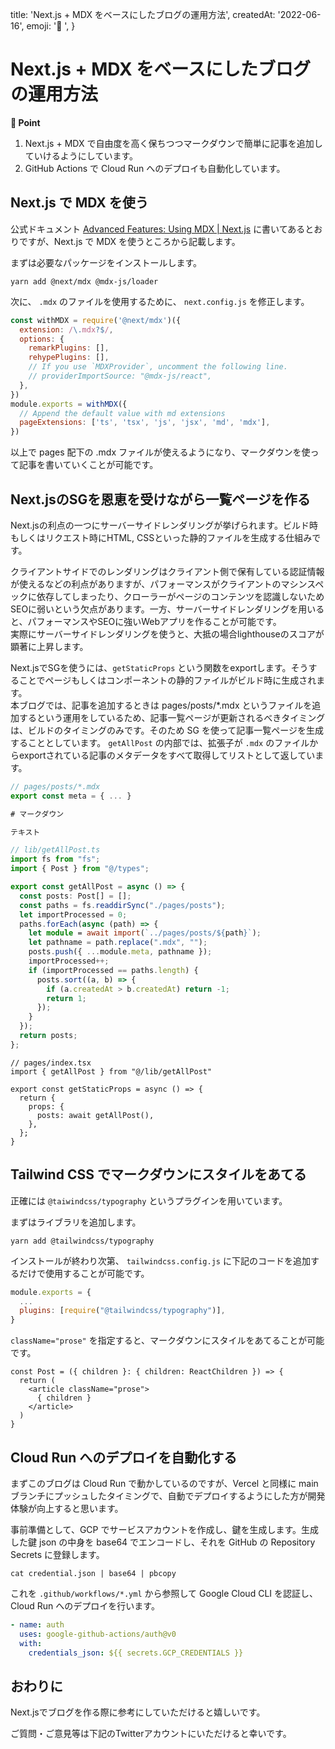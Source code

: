 
  title: 'Next.js + MDX をベースにしたブログの運用方法',
  createdAt: '2022-06-16',
  emoji: '🚧 ',
}

# Next.js + MDX をベースにしたブログの運用方法

**📍 Point**
1. Next.js + MDX で自由度を高く保ちつつマークダウンで簡単に記事を追加していけるようにしています。
2. GitHub Actions で Cloud Run へのデプロイも自動化しています。

## Next.js で MDX を使う

公式ドキュメント [Advanced Features: Using MDX | Next.js](https://nextjs.org/docs/advanced-features/using-mdx) に書いてあるとおりですが、Next.js で MDX を使うところから記載します。

まずは必要なパッケージをインストールします。

```
yarn add @next/mdx @mdx-js/loader
```

次に、 `.mdx` のファイルを使用するために、 `next.config.js` を修正します。

```js
const withMDX = require('@next/mdx')({
  extension: /\.mdx?$/,
  options: {
    remarkPlugins: [],
    rehypePlugins: [],
    // If you use `MDXProvider`, uncomment the following line.
    // providerImportSource: "@mdx-js/react",
  },
})
module.exports = withMDX({
  // Append the default value with md extensions
  pageExtensions: ['ts', 'tsx', 'js', 'jsx', 'md', 'mdx'],
})
```

以上で pages 配下の .mdx ファイルが使えるようになり、マークダウンを使って記事を書いていくことが可能です。

## Next.jsのSGを恩恵を受けながら一覧ページを作る

Next.jsの利点の一つにサーバーサイドレンダリングが挙げられます。ビルド時もしくはリクエスト時にHTML, CSSといった静的ファイルを生成する仕組みです。

クライアントサイドでのレンダリングはクライアント側で保有している認証情報が使えるなどの利点がありますが、パフォーマンスがクライアントのマシンスペックに依存してしまったり、クローラーがページのコンテンツを認識しないためSEOに弱いという欠点があります。一方、サーバーサイドレンダリングを用いると、パフォーマンスやSEOに強いWebアプリを作ることが可能です。  
実際にサーバーサイドレンダリングを使うと、大抵の場合lighthouseのスコアが顕著に上昇します。

Next.jsでSGを使うには、`getStaticProps` という関数をexportします。そうすることでページもしくはコンポーネントの静的ファイルがビルド時に生成されます。  
本ブログでは、記事を追加するときは pages/posts/*.mdx というファイルを追加するという運用をしているため、記事一覧ページが更新されるべきタイミングは、ビルドのタイミングのみです。そのため SG を使って記事一覧ページを生成することとしています。
`getAllPost` の内部では、拡張子が `.mdx` のファイルからexportされている記事のメタデータをすべて取得してリストとして返しています。

```js
// pages/posts/*.mdx
export const meta = { ... }

# マークダウン

テキスト
```

```ts
// lib/getAllPost.ts
import fs from "fs";
import { Post } from "@/types";

export const getAllPost = async () => {
  const posts: Post[] = [];
  const paths = fs.readdirSync("./pages/posts");
  let importProcessed = 0;
  paths.forEach(async (path) => {
    let module = await import(`../pages/posts/${path}`);
    let pathname = path.replace(".mdx", "");
    posts.push({ ...module.meta, pathname });
    importProcessed++;
    if (importProcessed == paths.length) {
      posts.sort((a, b) => {
        if (a.createdAt > b.createdAt) return -1;
        return 1;
      });
    }
  });
  return posts;
};
```


```tsx
// pages/index.tsx
import { getAllPost } from "@/lib/getAllPost"

export const getStaticProps = async () => {
  return {
    props: {
      posts: await getAllPost(),
    },
  };
}
```

## Tailwind CSS でマークダウンにスタイルをあてる

正確には `@taiwindcss/typography` というプラグインを用いています。

まずはライブラリを追加します。

```
yarn add @tailwindcss/typography
```

インストールが終わり次第、 `tailwindcss.config.js` に下記のコードを追加するだけで使用することが可能です。

```js
module.exports = {
  ...
  plugins: [require("@tailwindcss/typography")],
}
```

`className="prose"` を指定すると、マークダウンにスタイルをあてることが可能です。

```tsx
const Post = ({ children }: { children: ReactChildren }) => {
  return (
    <article className="prose">
      { children }
    </article>
  )
}
```

## Cloud Run へのデプロイを自動化する

まずこのブログは Cloud Run で動かしているのですが、Vercel と同様に main ブランチにプッシュしたタイミングで、自動でデプロイするようにした方が開発体験が向上すると思います。

事前準備として、GCP でサービスアカウントを作成し、鍵を生成します。生成した鍵 json の中身を base64 でエンコードし、それを GitHub の Repository Secrets に登録します。

```
cat credential.json | base64 | pbcopy
```

これを `.github/workflows/*.yml` から参照して Google Cloud CLI を認証し、Cloud Run へのデプロイを行います。

```yaml
- name: auth
  uses: google-github-actions/auth@v0
  with:
    credentials_json: ${{ secrets.GCP_CREDENTIALS }}
```

## おわりに

Next.jsでブログを作る際に参考にしていただけると嬉しいです。

ご質問・ご意見等は下記のTwitterアカウントにいただけると幸いです。

<TwitterButton />

